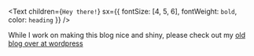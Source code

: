 <Text
  children={`Hey there!`}
  sx={{ fontSize: [4, 5, 6], fontWeight: `bold`, color: `heading` }}
/>

While I work on making this blog nice and shiny, please check out my [old blog over at wordpress](https://dinikasaxena.wordpress.com/)

